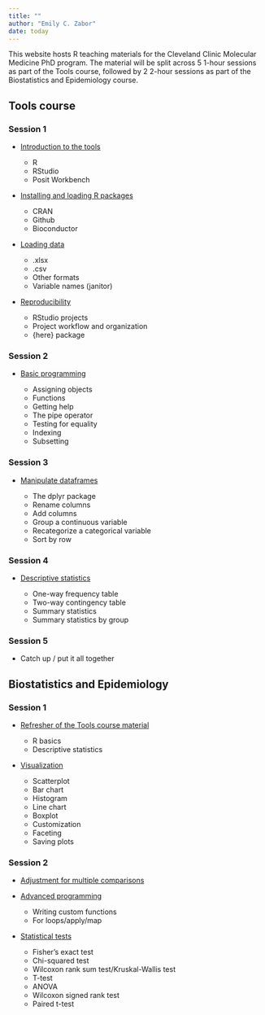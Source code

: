 ```yaml
---
title: ""
author: "Emily C. Zabor"
date: today
---
```


This website hosts R teaching materials for the Cleveland Clinic Molecular Medicine PhD program. The material will be split across 5 1-hour sessions as part of the Tools course, followed by 2 2-hour sessions as part of the Biostatistics and Epidemiology course. 

<!-- - [Why R is awesome](r-awesome.qmd) -->

## Tools course

### Session 1

- [Introduction to the tools](tools-introduction.qmd)

    - R
    - RStudio
    - Posit Workbench
    
- [Installing and loading R packages](tools-install-packages.qmd)

    - CRAN
    - Github
    - Bioconductor

- [Loading data](tools-loading-data.qmd)

    - .xlsx
    - .csv
    - Other formats
    - Variable names (janitor)
    
- [Reproducibility](tools-reproducibility.qmd)

    - RStudio projects
    - Project workflow and organization
    - {here} package

### Session 2

- [Basic programming](tools-basic-programming.qmd)

    - Assigning objects
    - Functions
    - Getting help
    - The pipe operator
    - Testing for equality
    - Indexing
    - Subsetting

### Session 3

- [Manipulate dataframes](tools-manipulate-dataframes.qmd)

    - The dplyr package
    - Rename columns
    - Add columns
    - Group a continuous variable
    - Recategorize a categorical variable
    - Sort by row
    
### Session 4

- [Descriptive statistics](tools-descriptive-statistics.qmd)

    - One-way frequency table
    - Two-way contingency table
    - Summary statistics
    - Summary statistics by group
    
### Session 5

- Catch up / put it all together
    
## Biostatistics and Epidemiology

### Session 1

- [Refresher of the Tools course material](bio-epi-refresher.qmd)

    - R basics
    - Descriptive statistics
    
- [Visualization](bio-epi-visualization.qmd) 

    - Scatterplot
    - Bar chart
    - Histogram
    - Line chart
    - Boxplot
    - Customization
    - Faceting
    - Saving plots
    
### Session 2
    
- [Adjustment for multiple comparisons](bio-epi-multiple-testing.qmd)

- [Advanced programming](bio-epi-advanced.qmd)

    - Writing custom functions
    - For loops/apply/map

- [Statistical tests](bio-epi-statistical-tests.qmd)

    - Fisher's exact test
    - Chi-squared test
    - Wilcoxon rank sum test/Kruskal-Wallis test
    - T-test 
    - ANOVA
    - Wilcoxon signed rank test 
    - Paired t-test

